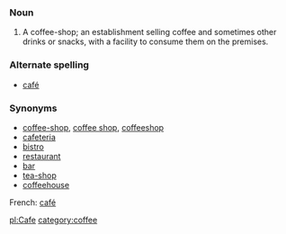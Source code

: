 ===Noun===

#A coffee-shop; an establishment selling coffee and sometimes other drinks or snacks, with a facility to consume them on the premises.

===Alternate spelling===
*[[café]]

===Synonyms===
*[[coffee-shop]], [[coffee shop]], [[coffeeshop]]
*[[cafeteria]]
*[[bistro]]
*[[restaurant]]
*[[bar]]
*[[tea-shop]]
*[[coffeehouse]]


French: [[café]]

[[pl:Cafe]]
[[category:coffee]]